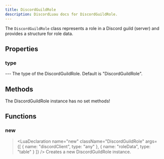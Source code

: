 ```yaml
---
title: DiscordGuildRole
description: DiscordLuau docs for DiscordGuildRole.
---
```

[//]: # (This file was automatically compiled through the Generator luau code under this repository)
[//]: # (if you want to edit the documentation of discord-luau, please write changes)
[//]: # (to the discord-luau repository itself, we extract the comments from discord-luau and translate)
[//]: # (them into markdown files that Nextra can interpret!)

[//]: # (----- DOCUMENT IMPORTS ----- )


[//]: # (----- DOCUMENT DESCRIPTION ----- )

The `DiscordGuildRole` class represents a role in a Discord guild (server) and provides a structure for role data.

[//]: # (----- DOCUMENT PROPERTIES ----- )

## Properties

### type

<LuaProperty name="DiscordGuildRole.type" type="string" />
---
The type of the DiscordGuildRole. Default is "DiscordGuildRole".

[//]: # (----- DOCUMENT METHODS ----- )

## Methods

The DiscordGuildRole instance has no set methods!

[//]: # (----- DOCUMENT FUNCTIONS ----- )

## Functions

### new

> <LuaDeclaration name="new" className="DiscordGuildRole" args={[ { name: "discordClient", type: "any" }, { name: "roleData", type: "table" } ]} />
Creates a new DiscordGuildRole instance.

